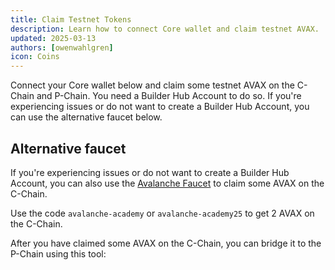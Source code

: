 ```yaml
---
title: Claim Testnet Tokens
description: Learn how to connect Core wallet and claim testnet AVAX.
updated: 2025-03-13
authors: [owenwahlgren]
icon: Coins
---
```


Connect your Core wallet below and claim some testnet AVAX on the C-Chain and P-Chain. You need a
Builder Hub Account to do so. If you're experiencing issues or do not want to create a Builder Hub
Account, you can use the alternative faucet below.

<ToolboxMdxWrapper walletMode="c-chain">
    <Faucet />
</ToolboxMdxWrapper>

## Alternative faucet

If you're experiencing issues or do not want to create a Builder Hub Account, you can also use the
[Avalanche Faucet](https://core.app/tools/testnet-faucet/?subnet=c&token=c) to claim some AVAX on
the C-Chain.

Use the code `avalanche-academy` or `avalanche-academy25` to get 2 AVAX on the C-Chain.

After you have claimed some AVAX on the C-Chain, you can bridge it to the P-Chain using this tool:

<ToolboxMdxWrapper walletMode="c-chain">
    <CrossChainTransfer />
</ToolboxMdxWrapper>